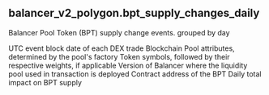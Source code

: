 ## balancer_v2_polygon.bpt_supply_changes_daily 
Balancer Pool Token (BPT) supply change events. grouped by day


<ParamField path="block_date">
UTC event block date of each DEX trade
</ParamField>
<ParamField path="blockchain">
Blockchain
</ParamField>
<ParamField path="pool_type">
Pool attributes, determined by the pool&#x27;s factory
</ParamField>
<ParamField path="pool_symbol">
Token symbols, followed by their respective weights, if applicable
</ParamField>
<ParamField path="version">
Version of Balancer where the liquidity pool used in transaction is deployed
</ParamField>
<ParamField path="token_address">
Contract address of the BPT
</ParamField>
<ParamField path="daily_delta">
Daily total impact on BPT supply
</ParamField>
